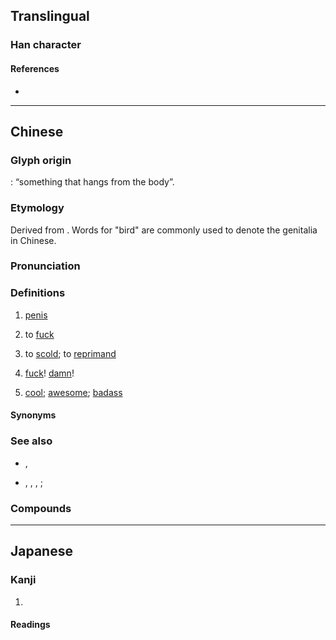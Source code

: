 {{character info/new}}
==Translingual==

===Han character===
{{Han char|rn=44|rad=尸|as=06|sn=9|four=77227|canj=SRLB|ids=⿸尸吊}}

====References====
* {{Han ref|kx=0301.210|dkj=07685|dj=0598.120|hdz=20972.020|uh=5C4C|ud=23628|bh=CE78|bd=52856}}

----

==Chinese==
{{zh-forms|alt=鳥,𨳒-Cant.,𠄏-‡}}

===Glyph origin===
{{Han etym}}
{{Han compound|尸|吊|ls=psc|c2=p|ls2=ic|t1=body|t2=hanging}}: “something that hangs from the body”.

===Etymology===
Derived from {{ltc-l|鳥|bird}}. Words for "bird" are commonly used to denote the genitalia in Chinese.

===Pronunciation===
{{zh-pron
|m=diǎo
|c=diu2
|c-t=iu2
|h=pfs=tiáu
|mn=tiáu
|mc=
|oc=
|cat=n,c:v,c:intj,m:adj,h:v
}}

===Definitions===
{{zh-hanzi}}

# {{lb|zh|colloquial|vulgar}} [[penis]]
# {{lb|zh|chiefly|Cantonese|Hakka|vulgar}} to [[fuck]]
#: {{zh-x|屌 你！|[[fuck you|'''Fuck''' you!]]|C-GZ}}
# {{lb|zh|Cantonese|vulgar}} to [[scold]]; to [[reprimand]]
# {{lb|zh|Cantonese|vulgar}} {{n-g|Interjection used to express [[discontent]], [[disappointment]], [[dismay]], an [[unpleasant]] [[surprise]], etc.:}} [[fuck]]! [[damn]]!
# {{lb|zh|Mandarin|slang}} [[cool]]; [[awesome]]; [[badass]]
#: {{zh-x|這個 很 屌 啊！|This is '''awesome'''!}}

====Synonyms====
{{zh-dial|陰莖}}

===See also===
* {{q|Mandarin profanities}} {{zh-l|肏}}, {{zh-l|幹}}
* {{q|Cantonese five profanities}} {{zh-l|鳩}}, {{zh-l|撚}}, {{zh-l|柒}}, {{zh-l|閪}}; {{zh-l|小狗懶擦鞋}}

===Compounds===
{{zh-der|屌你|屌你老母|屌那星|屌絲|禿屌|屌毛|屌閪|相屌}}

----

==Japanese==

===Kanji===
{{ja-kanji|grade=9|rs=尸06}}

# {{defn|lang=ja|sort=尸06}}

====Readings====
{{ja-readings
|goon=ちょう<てう
|kanon=ちょう<てう
|kun=}}